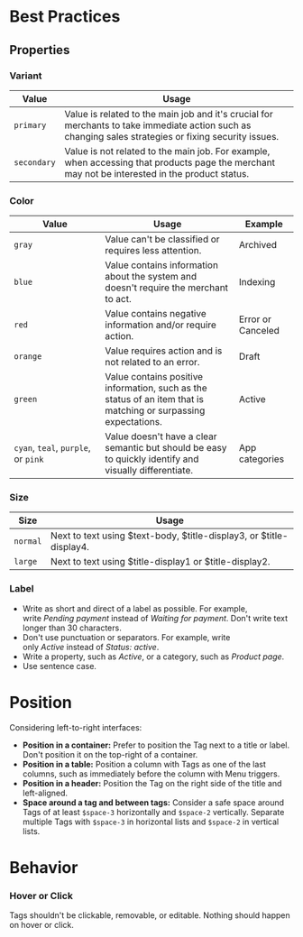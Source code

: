 # Best Practices

## Properties

### Variant

| Value | Usage |
| --- | --- |
| `primary` | Value is related to the main job and it's crucial for merchants to take immediate action such as changing sales strategies or fixing security issues. |
| `secondary` | Value is not related to the main job. For example, when accessing that products page the merchant may not be interested in the product status. |

### C**olor**

| Value | Usage | Example |
| --- | --- | --- |
| `gray` | Value can't be classified or requires less attention. | Archived |
| `blue` | Value contains information about the system and doesn't require the merchant to act. | Indexing |
| `red` | Value contains negative information and/or require action. | Error or Canceled |
| `orange` | Value requires action and is not related to an error. | Draft |
| `green` | Value contains positive information, such as the status of an item that is matching or surpassing expectations. | Active |
| `cyan`, `teal`, `purple`, or `pink` | Value doesn't have a clear semantic but should be easy to quickly identify and visually differentiate. | App categories |

### Si**ze**

| Size | Usage |
| --- | --- |
| `normal` | Next to text using $text-body, $title-display3, or $title-display4. |
| `large` | Next to text using $title-display1 or $title-display2. |

### **Label**

- Write as short and direct of a label as possible. For example, write *Pending payment* instead of *Waiting for payment*. Don't write text longer than 30 characters.
- Don't use punctuation or separators. For example, write only *Active* instead of *Status: active*.
- Write a property, such as *Active*, or a category, such as *Product page*.
- Use sentence case.

# **Position**

Considering left-to-right interfaces:

- **Position in a container:** Prefer to position the Tag next to a title or label. Don't position it on the top-right of a container.
- **Position in a table:** Position a column with Tags as one of the last columns, such as immediately before the column with Menu triggers.
- **Position in a header:** Position the Tag on the right side of the title and left-aligned.
- **Space around a tag and between tags:** Consider a safe space around Tags of at least `$space-3` horizontally and `$space-2` vertically. Separate multiple Tags with `$space-3` in horizontal lists and `$space-2` in vertical lists.

# **Behavior**

### H**over or Click**

Tags shouldn't be clickable, removable, or editable. Nothing should happen on hover or click.